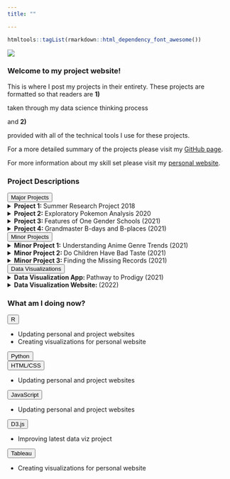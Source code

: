 ```yaml
---
title: ""

---
```


```r
htmltools::tagList(rmarkdown::html_dependency_font_awesome())
```

<div class= "main">
<div class= "article article1">
![](C:\Users\laryl\Documents\Independent-Projects-\img\IMG-0380.JPG){#img}

<div id = "square"></div>


</div>




<div class = "article article2">

<div id = "line"></div>
<div class = "section section1">

### Welcome to my project website! 
This is where I post my projects in their entirety. These projects are formatted so that readers are  <b>1)</b> <p class = "reasons"> taken through my data science thinking process</p> and <b> 2)</b> <p class = "reasons">provided with all of the technical tools I use for these projects.</p>


For a more detailed summary of the projects please visit my [GitHub page](https://github.com/larylc/Independent-Projects-).

For more information about my skill set please visit my [personal website](https://cedriclary.netlify.app/).

</div>

<div id = "line"></div>


<div class = "section section2">
### Project Descriptions 

<div id= "menu1">
<div class= "dropdown dropdown1">
<button>Major Projects</button>
<details>
<summary><b> Project 1: </b> Summer Research Project 2018 </summary>
<a href= "https://larylc.github.io/Independent-Projects-/Summer-Research-2018-Markdown.html">Investigated how movement affects forked fungus beetle social network position.</a> 
</details>
<details>
<summary><b> Project 2:</b> Exploratory Pokemon Analysis 2020 </summary>
<a href= "https://larylc.github.io/Independent-Projects-/pokemon-project-2020.html" >Explored data visualization using Pokemon gaming data.</a> 
</details>
<details>
<summary><b> Project 3: </b> Features of One Gender Schools (2021) </summary>
<a href= "https://larylc.github.io/Independent-Projects-/gendered_education_project_complete.html">Analyzed the key differences between co-ed colleges and single sex colleges.</a> 
</details>
<details>
<summary><b> Project 4: </b> Grandmaster B-days and B-places (2021) </summary>
<a href= "https://larylc.github.io/chess_bdays_bplaces/">Created original data set of chess grandmaster birth information using web-scraping tools and Wikipedia pages.</a> 
</details>

</div>

<div class= "dropdown dropdown2">
<button>Minor Projects</button>
<details>
<summary><b> Minor Project 1:</b> Understanding Anime Genre Trends (2021) </summary>
<a href= "https://loganlary.shinyapps.io/anime1_030521/?_ga=2.199251374.1633841057.1615147342-569369622.1613318148">Examined popularity of anime genres. </a> 
</details>

<details>
<summary><b> Minor Project 2: </b> Do Children Have Bad Taste (2021) </summary>
<a href= "https://larylc.github.io/Independent-Projects-/tvanalysis.html">Explored how tv show ratings differ across age categories.</a> 
</details>

<details>
<summary><b> Minor Project 3: </b> Finding the Missing Records (2021) </summary>
<a href= "https://larylc.github.io/Independent-Projects-/missing_chess_records.html">Created original data set of chess grandmaster rating histories before the year 2000.</a> 
</details>
</div>


<div class= "dropdown dropdown3">
<button>Data Visualizations</button>
<details>
<summary><b> Data Visualization App: </b> Pathway to Prodigy (2021) </summary>
<a href= "https://loganlary.shinyapps.io/prodigies_app/?_ga=2.15136438.103236738.1633010249-569369622.1613318148">Used original chess prodigy data set to create app that compares the rating trajectories of chess players over age ranges.</a> 
</details>

<details>
<summary><b> Data Visualization Website: </b>  (2022) </summary>
<a href= "https://larylc.github.io/Independent-Projects-/dreamworks_disney_pixar.html">Used IMDB and Wikipedia data to analyze differences between animation studio movies.</a> 
</details>

</div>
</div>
</div>






<div id = "line"></div>

<div class = "section section3">

### What am I doing now?
<div id= "menu2">

<div class= "dropdown dropdown4">
<button>R</button>
<ul>
  <li>Updating personal and project websites</li>
  <li>Creating visualizations for personal website</li>
</ul>
</div>

<div class= "dropdown dropdown5">
<button>Python</button>
</div>

<div class= "dropdown dropdown6">
<button>HTML/CSS</button>
<ul>
  <li>Updating personal and project websites</li>
</ul>
</div>

<div class= "dropdown dropdown7">
<button>JavaScript</button>
<ul>
  <li>Updating personal and project websites</li>
</ul>
</div>

<div class= "dropdown dropdown8">
<button>D3.js</button>
<ul>
  <li>Improving latest data viz project</li>
</ul>
</div>

<div class= "dropdown dropdown9">
<button>Tableau</button>
<ul>
  <li>Creating visualizations for personal website</li>
</ul>
</div>




</div>
</div>


</div>
</div>


